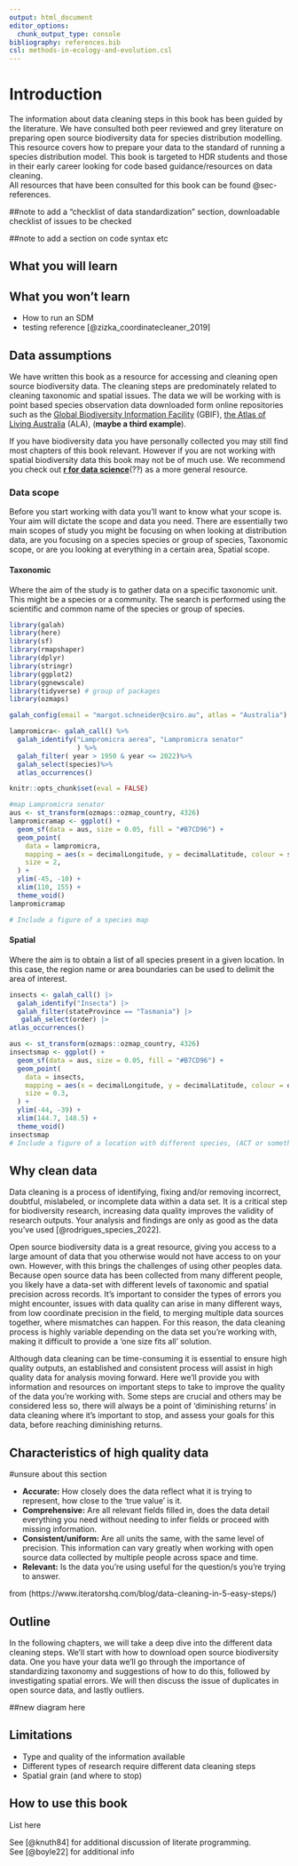 ```yaml
---
output: html_document
editor_options: 
  chunk_output_type: console
bibliography: references.bib 
csl: methods-in-ecology-and-evolution.csl
---
```


# Introduction {.unnumbered}

The information about data cleaning steps in this book has been guided by the literature. We have consulted both peer reviewed and grey literature on preparing open source biodiversity data for species distribution modelling. This resource covers how to prepare your data to the standard of running a species distribution model. This book is targeted to HDR students and those in their early career looking for code based guidance/resources on data cleaning.\
All resources that have been consulted for this book can be found @sec-references.

##note to add a "checklist of data standardization" section, downloadable checklist of issues to be checked

##note to add a section on code syntax etc

## What you will learn 

## What you won't learn

-   How to run an SDM
-   testing reference [@zizka_coordinatecleaner_2019]

## Data assumptions

We have written this book as a resource for accessing and cleaning open source biodiversity data. The cleaning steps are predominately related to cleaning taxonomic and spatial issues. The data we will be working with is point based species observation data downloaded form online repositories such as the [Global Biodiversity Information Facility](https://www.gbif.org/) (GBIF), [the Atlas of Living Australia](https://www.ala.org.au/) (ALA), (**maybe a third example**).

If you have biodiversity data you have personally collected you may still find most chapters of this book relevant. However if you are not working with spatial biodiversity data this book may not be of much use. We recommend you check out [**r for data science**](https://r4ds.hadley.nz/intro.html)(??) as a more general resource.

### Data scope

Before you start working with data you'll want to know what your scope is. Your aim will dictate the scope and data you need. There are essentially two main scopes of study you might be focusing on when looking at distribution data, are you focusing on a species species or group of species, Taxonomic scope, or are you looking at everything in a certain area, Spatial scope.

#### **Taxonomic**

Where the aim of the study is to gather data on a specific taxonomic unit. This might be a species or a community. The search is performed using the scientific and common name of the species or group of species.

```r
library(galah)
library(here)
library(sf)
library(rmapshaper)
library(dplyr)
library(stringr)
library(ggplot2)
library(ggnewscale)
library(tidyverse) # group of packages
library(ozmaps)

galah_config(email = "margot.schneider@csiro.au", atlas = "Australia")

lampromicra<- galah_call() %>%
  galah_identify("Lampromicra aerea", "Lampromicra senator"
                 ) %>%
  galah_filter( year > 1950 & year <= 2022)%>%
  galah_select(species)%>%
  atlas_occurrences()

knitr::opts_chunk$set(eval = FALSE)
```

```r
#map Lampromicra senator
aus <- st_transform(ozmaps::ozmap_country, 4326)
lampromicramap <- ggplot() +
  geom_sf(data = aus, size = 0.05, fill = "#B7CD96") +
  geom_point(
    data = lampromicra,
    mapping = aes(x = decimalLongitude, y = decimalLatitude, colour = species),
    size = 2,
  ) +
  ylim(-45, -10) +
  xlim(110, 155) +
  theme_void()
lampromicramap

# Include a figure of a species map
```

#### **Spatial**

Where the aim is to obtain a list of all species present in a given location. In this case, the region name or area boundaries can be used to delimit the area of interest.

```r

insects <- galah_call() |> 
  galah_identify("Insecta") |>
  galah_filter(stateProvince == "Tasmania") |> 
   galah_select(order) |>
atlas_occurrences() 


```

```r
aus <- st_transform(ozmaps::ozmap_country, 4326)
insectsmap <- ggplot() +
  geom_sf(data = aus, size = 0.05, fill = "#B7CD96") +
  geom_point(
    data = insects,
    mapping = aes(x = decimalLongitude, y = decimalLatitude, colour = order),
    size = 0.3,
  ) +
  ylim(-44, -39) +
  xlim(144.7, 148.5) +
  theme_void()
insectsmap
# Include a figure of a location with different species, (ACT or something)
```

## Why clean data

Data cleaning is a process of identifying, fixing and/or removing incorrect, doubtful, mislabeled, or incomplete data within a data set. It is a critical step for biodiversity research, increasing data quality improves the validity of research outputs. Your analysis and findings are only as good as the data you've used [@rodrigues_species_2022].

Open source biodiversity data is a great resource, giving you access to a large amount of data that you otherwise would not have access to on your own. However, with this brings the challenges of using other peoples data. Because open source data has been collected from many different people, you likely have a data-set with different levels of taxonomic and spatial precision across records. It's important to consider the types of errors you might encounter, issues with data quality can arise in many different ways, from low coordinate precision in the field, to merging multiple data sources together, where mismatches can happen. For this reason, the data cleaning process is highly variable depending on the data set you're working with, making it difficult to provide a 'one size fits all' solution.

Although data cleaning can be time-consuming it is essential to ensure high quality outputs, an established and consistent process will assist in high quality data for analysis moving forward. Here we'll provide you with information and resources on important steps to take to improve the quality of the data you're working with. Some steps are crucial and others may be considered less so, there will always be a point of 'diminishing returns' in data cleaning where it's important to stop, and assess your goals for this data, before reaching diminishing returns.

## Characteristics of high quality data

#unsure about this section

-   **Accurate:** How closely does the data reflect what it is trying to represent, how close to the 'true value' is it.
-   **Comprehensive:** Are all relevant fields filled in, does the data detail everything you need without needing to infer fields or proceed with missing information.
-   **Consistent/uniform:** Are all units the same, with the same level of precision. This information can vary greatly when working with open source data collected by multiple people across space and time.
-   **Relevant:** Is the data you're using useful for the question/s you're trying to answer.

from (https://www.iteratorshq.com/blog/data-cleaning-in-5-easy-steps/)

## Outline

In the following chapters, we will take a deep dive into the different data cleaning steps. We'll start with how to download open source biodiversity data. One you have your data we'll go through the importance of standardizing taxonomy and suggestions of how to do this, followed by investigating spatial errors. We will then discuss the issue of duplicates in open source data, and lastly outliers.

##new diagram here

## Limitations

-   Type and quality of the information available
-   Different types of research require different data cleaning steps
-   Spatial grain (and where to stop)

## How to use this book

List here

See [@knuth84] for additional discussion of literate programming.\
See [@boyle22] for additional info
